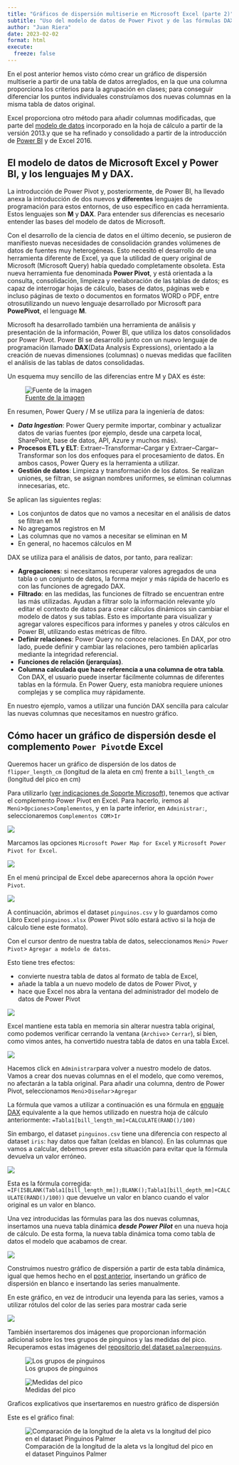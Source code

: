 ```yaml
---
title: "Gráficos de dispersión multiserie en Microsoft Excel (parte 2)"
subtitle: "Uso del modelo de datos de Power Pivot y de las fórmulas DAX"
author: "Juan Riera"
date: 2023-02-02
format: html
execute: 
  freeze: false
---
```

En el post anterior hemos visto cómo crear un gráfico de dispersión multiserie a partir de una tabla de datos arreglados, en la que una columna proporciona los criterios para la agrupación en clases; para conseguir diferenciar los puntos individuales construíamos dos nuevas columnas en la misma tabla de datos original.

Excel proporciona otro método para añadir columnas modificadas, que parte del [modelo de datos](https://support.microsoft.com/en-us/office/data-models-in-excel-services-c6fec347-5203-4c03-bc35-00910fc10099) incorporado en la hoja de cálculo a partir de la versión 2013.y que se ha refinado y consolidado a partir de la introducción de [Power BI](https://en.wikipedia.org/wiki/Microsoft_Power_BI) y de Excel 2016.

## El modelo de datos de Microsoft Excel y Power BI, y los lenguajes M y DAX.

La introducción de Power Pivot y, posteriormente, de Power BI, ha llevado anexa la introducción de dos nuevos  **y diferentes** lenguajes de programación para estos entornos, de uso específico en cada herramienta. Estos lenguajes son **M** y **DAX**. Para entender sus diferencias es necesario entender las bases del modelo de datos de Microsoft.

Con el desarrollo de la ciencia de datos en el último decenio, se pusieron de manifiesto nuevas necesidades de consolidación grandes volúmenes de datos de fuentes muy heterogéneas. Esto necesitó el desarrollo de una herramienta diferente de Excel, ya que la utilidad de query original de Microsoft (Microsoft Query) había quedado completamente obsoleta. Esta nueva herramienta fue denominada **Power Pivot**, y está orientada a la consulta, consolidación, limpieza y reelaboración de las tablas de datos; es capaz de interrogar hojas de cálculo, bases de datos, páginas web e incluso páginas de texto o documentos en formatos WORD o PDF, entre otrosutilizando un nuevo lenguaje desarrollado por Microsoft para **PowePivot**, el lenguage **M**.

Microsoft ha desarrollado también una herramienta de análisis y presentación de la información, Power BI, que utiliza los datos consolidados por Power Pivot. Power BI se desarrolló junto con un nuevo lenguaje de programación llamado **DAX**(Data Analysis Expressions), orientado a la creación de nuevas dimensiones (columnas) o nuevas medidas que faciliten el análisis de las tablas de datos consolidadas. 

Un esquema muy sencillo de las diferencias entre M y DAX es éste:

![[Fuente de la imagen](https://powerpartners.pro/en/power-query-vs-dax/)](DAX-vs-M-2048x1366.png)

En resumen,
Power Query / M se utiliza para la ingeniería de datos:

- ***Data Ingestion***: Power Query permite importar, combinar y actualizar datos de varias fuentes (por ejemplo, desde una carpeta local, SharePoint, base de datos, API, Azure y muchos más).
- **Procesos ETL y ELT**: Extraer–Transformar–Cargar y Extraer–Cargar–Transformar son los dos enfoques para el procesamiento de datos. En ambos casos, Power Query es la herramienta a utilizar.
- **Gestión de datos**: Limpieza y transformación de los datos. Se realizan uniones, se filtran, se asignan nombres uniformes, se eliminan columnas innecesarias, etc.

Se aplican las siguientes reglas:

- Los conjuntos de datos que no vamos a necesitar en el análisis de datos se filtran en M
- No agregamos registros en M
- Las columnas que no vamos a necesitar se eliminan en M
- En general, no hacemos cálculos en M

DAX se utiliza para el análisis de datos, por tanto, para realizar:

- **Agregaciones**: si necesitamos recuperar valores agregados de una tabla o un conjunto de datos, la forma mejor y más rápida de hacerlo es con las funciones de agregado DAX.
- **Filtrado**: en las medidas, las funciones de filtrado se encuentran entre las más utilizadas. Ayudan a filtrar solo la información relevante y/o editar el contexto de datos para crear cálculos dinámicos sin cambiar el modelo de datos y sus tablas. Esto es importante para visualizar y agregar valores específicos para informes y paneles y otros cálculos en Power BI, utilizando estas métricas de filtro.
- **Definir relaciones**: Power Query no conoce relaciones. En DAX, por otro lado, puede definir y cambiar las relaciones, pero también aplicarlas mediante la integridad referencial.
- **Funciones de relación (jerarquías)**. 
- **Columna calculada que hace referencia a una columna de otra tabla**. Con DAX, el usuario puede insertar fácilmente columnas de diferentes tablas en la fórmula. En Power Query, esta maniobra requiere uniones complejas y se complica muy rápidamente.

En nuestro ejemplo, vamos a utilizar una función DAX sencilla para calcular las nuevas columnas que necesitamos en nuestro gráfico.

## Cómo hacer un gráfico de dispersión desde el complemento `Power Pivot`de Excel
Queremos hacer un gráfico de dispersión de los datos de `flipper_length_cm` (longitud de la aleta en cm) frente a `bill_length_cm` (longitud del pico en cm)

Para utilizarlo ([ver indicaciones de Soporte Microsoft](https://support.microsoft.com/es-es/office/iniciar-el-complemento-power-pivot-para-excel-a891a66d-36e3-43fc-81e8-fc4798f39ea8)), tenemos que activar el complemento Power Pivot en Excel. Para hacerlo, iremos al `Menú`>`Opciones`>`Complementos`, y en la parte inferior, en `Administrar:`, seleccionaremos `Complementos COM`>`Ir`

![](excel-com-1.png)

Marcamos las opciones `Microsoft Power Map for Excel` y `Microsoft Power Pivot for Excel`.

![](excel-com-2.png)

En el menú principal de Excel debe aparecernos ahora la opción `Power Pivot`.

![](excel-com-3.png)

A continuación, abrimos el dataset `pinguinos.csv` y lo guardamos como Libro Excel `pinguinos.xlsx` (Power Pivot sólo estará activo si la hoja de cálculo tiene este formato).

Con el cursor dentro de nuestra tabla de datos, seleccionamos `Menú`> `Power Pivot`> `Agregar a modelo de datos`. 

Esto tiene tres efectos: 

- convierte nuestra tabla de datos al formato de tabla de Excel, 
- añade la tabla a un nuevo modelo de datos de Power Pivot, y
- hace que Excel nos abra la ventana del administrador del modelo de datos de Power Pivot


![](excel-powerpivot-1.png)

Excel mantiene esta tabla en memoria sin alterar nuestra tabla original, como podemos verificar cerrando la ventana (`Archivo`> `Cerrar`), si bien, como vimos antes, ha convertido nuestra tabla de datos en una tabla Excel.

![](excel-powerpivot-2.png)

Hacemos click en `Administrar`para volver a nuestro modelo de datos. Vamos a crear dos nuevas columnas en el el modelo, que como veremos, no afectarán a la tabla original. Para añadir una columna, dentro de Power Pivot, seleccionamos `Menú`>`Diseñar`>`Agregar`

La fórmula que vamos a utilizar a continuación es una fórmula en [enguaje DAX](https://learn.microsoft.com/es-es/dax/dax-overview) equivalente a la que hemos utilizado en  nuestra hoja de cálculo  anteriormente: `=Tabla1[bill_length_mm]+CALCULATE(RAND()/100)` 

Sin embargo, el dataset `pinguinos.csv` tiene una diferencia con respecto al dataset `iris`: hay datos que faltan (celdas en blanco). En las columnas que vamos a calcular, debemos prever esta situación para evitar que la fórmula devuelva un valor erróneo.

![](excel-powerpivot-3.png)

Esta es la fórmula corregida: `=IF(ISBLANK(Tabla1[bill_length_mm]);BLANK();Tabla1[bill_depth_mm]+CALCULATE(RAND()/100))`
que devuelve un valor en blanco cuando el valor original es un valor en blanco.


Una vez introducidas las fórmulas para las dos nuevas columnas, insertamos una nueva tabla dinámica ***desde Power Pilot*** en una nueva hoja de cálculo. De esta forma, la nueva tabla dinámica toma como tabla de datos el modelo que acabamos de crear.

![](excel-powerpivot-5.png)

Construimos nuestro gráfico de dispersión a partir de esta tabla dinámica, igual que hemos hecho en el [post anterior](https://juanriera.github.io/blog/posts/excel-xy/), insertando un gráfico de dispersión en blanco e insertando las series manualmente. 

En este gráfico, en vez de introducir una leyenda para las series, vamos a utilizar rótulos del color de las series para mostrar cada serie

![](graf-dispersion-pinguinos-1.png)

También insertaremos dos imágenes que proporcionan información adicional sobre los tres grupos de pinguinos y las medidas del pico. Recuperamos estas imágenes del [repositorio del dataset `palmerpenguins`](https://allisonhorst.github.io/palmerpenguins/).

::: {#fig-pinguinos layout-ncol=2}

![Los grupos de pinguinos](lter_penguins.png){#fig-grupos-pinguinos}

![Medidas del pico](culmen_depth.png){#fig-pico-pinguinos}

Graficos explicativos que insertaremos en nuestro gráfico de dispersión
:::

Este es el gráfico final:

![Comparación de la longitud de la aleta vs la longitud del pico en el dataset Pinguinos Palmer](pinguinos.png)

